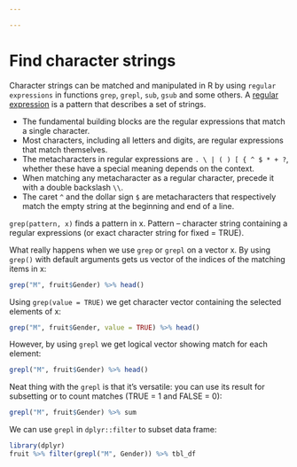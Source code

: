 ```yaml
---

---
```


# Find character strings 

Character strings can be matched and manipulated in R by using `regular expressions` in functions `grep`, `grepl`, `sub`, `gsub` and some others.
A [regular expression](https://stat.ethz.ch/R-manual/R-devel/library/base/html/regex.html) is a pattern that describes a set of strings.

+ The fundamental building blocks are the regular expressions that match a single character. 
+ Most characters, including all letters and digits, are regular expressions that match themselves. 
+ The metacharacters in regular expressions are `. \ | ( ) [ { ^ $ * + ?`, whether these have a special meaning depends on the context. 
+ When matching any metacharacter as a regular character, precede it with a double backslash `\\`.
+ The caret `^` and the dollar sign `$` are metacharacters that respectively match the empty string at the beginning and end of a line.

`grep(pattern, x)` finds a pattern in x. Pattern -- character string containing a regular expressions (or exact character string for fixed = TRUE).

What really happens when we use `grep` or `grepl` on a vector x.
By using `grep()` with default arguments gets us vector of the indices of the matching items in x:
```r
grep("M", fruit$Gender) %>% head()
```

Using `grep(value = TRUE)` we get character vector containing the selected elements of x:
```r
grep("M", fruit$Gender, value = TRUE) %>% head()
```

However, by using `grepl` we get logical vector showing match for each element:
```r
grepl("M", fruit$Gender) %>% head()
```

Neat thing with the `grepl` is that it's versatile: you can use its result for subsetting or to count matches (TRUE = 1 and FALSE = 0):
```r
grepl("M", fruit$Gender) %>% sum
```

We can use `grepl` in `dplyr::filter` to subset data frame:
```r
library(dplyr)
fruit %>% filter(grepl("M", Gender)) %>% tbl_df
```


<!-- # Regular expression  -->
<!-- A pattern that we use to search in strings can be strict (like a nucleotide string "ACAGC") or "fuzzy" ("ACNGY" where N is any nucleotide and Y is C or T). To create fuzzy search patterns we use a system called **regular expression**. As regular expression is both hugely flexible and insanely complicated, we can only scratch the surface here. -->

<!-- + By default, regular expressions will match any part of a string.  -->
<!-- + `^` anchors the regular expression to the start of the string. -->
<!-- + `$` anchors the the regular expression to end of the string. -->

<!-- ```{r} -->
<!-- x <- c("apple", "ananas", "banana") -->
<!-- #replaces all a-s at the beginning of strings with e-s -->
<!-- str_replace_all(x, "^a", "e")  -->
<!-- #only replaces at the first occurence -->
<!-- str_replace(x, "a$", "e")  -->
<!-- #replaces a and the following character at the end of string -->
<!-- str_replace(x, "a.$", "e") -->
<!-- #replaces a-s or s-s at the end of string with e-s -->
<!-- str_replace_all(x, "(a|s)$", "e") -->
<!-- #replaces a-s or s-s anywhere in the string with e-s -->
<!-- str_replace_all(x, "a|s", "e") -->
<!-- ``` -->


<!-- To force to only match a complete string: -->
<!-- ```{r} -->
<!-- str_view(x, "^apple$") -->
<!-- ``` -->

<!-- **patterns that match more than one character:** -->

<!-- + `.` (dot): any character apart from a newline. -->
<!-- + `\\d`: any digit. -->
<!-- + `\\s`: any whitespace (space, tab, newline). -->
<!-- + `\[abc]`: match a, b, or c. -->
<!-- + `\[!abc]`: match anything except a, b, or c. -->

<!-- To create a regular expression containing `\d` or `\s`, you'll need to escape the `\` for the string, so you'll type `\\\\d` or `\\\\s`. -->

<!-- + `abc|d..f` will match either 'abc', or 'deaf'.  -->

<!-- ```{r} -->
<!-- str_view(c("abc", "xyz"), "abc | xyz") -->
<!-- ``` -->

<!-- If precedence gets confusing, use parentheses to make it clear what you want: -->
<!-- ```{r} -->
<!-- str_detect(c("grey", "gray"), "gr(e|a)y") -->
<!-- str_detect(c("grey", "gray"), "gr(?:e|a)y") #unequivocal vers. of the above -->

<!-- ``` -->

<!-- This beauty removes all numbers from text strings. Can be very useful. -->
<!-- ```{r} -->
<!-- y <- c("as1", "2we3w", "3e") -->
<!-- str_replace_all(y, "\\d", "")  -->
<!-- ``` -->

<!-- Even better, this removes everything except numbers. Yes, you may send us thank-you letters! -->
<!-- ```{r} -->
<!-- y<-c("as1", "2we3w", "3e") -->
<!-- str_replace_all(y, "[A-Za-z_]", "")  -->
<!-- ``` -->

